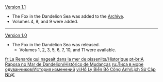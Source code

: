 {{Change History/Header}}
[[Version 1.1]]
* The Fox in the Dandelion Sea was added to the [[Archive]].
* Volumes 4, 8, and 9 were added.
----
[[Version 1.0]]
* The Fox in the Dandelion Sea was released.
** Volumes 1, 2, 3, 5, 6, 7, 10, and 11 were available.
<noinclude>


[[fr:La Renarde qui nageait dans la mer de pissenlits/Historique]]
[[pt-br:A Raposa no Mar de Dandelion/Histórico de Mudanças]]
[[ru:Лиса в море одуванчиков/История изменений]]
[[vi:Hồ Ly Biển Bồ Công Anh/Lịch Sử Cập Nhật]]
</noinclude>